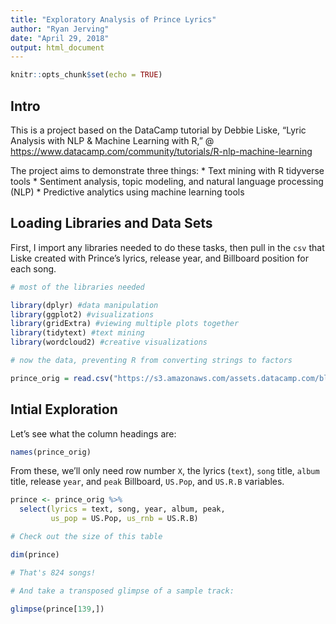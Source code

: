```yaml
---
title: "Exploratory Analysis of Prince Lyrics"
author: "Ryan Jerving"
date: "April 29, 2018"
output: html_document
---
```


```r
knitr::opts_chunk$set(echo = TRUE)
```

## Intro

This is a project based on the DataCamp tutorial by Debbie Liske, "Lyric Analysis with NLP & Machine Learning with R," @ <https://www.datacamp.com/community/tutorials/R-nlp-machine-learning>

The project aims to demonstrate three things:
* Text mining with R tidyverse tools
* Sentiment analysis, topic modeling, and natural language processing (NLP)
* Predictive analytics using machine learning tools

## Loading Libraries and Data Sets

First, I import any libraries needed to do these tasks, then pull in the `csv` that Liske created with Prince's lyrics, release year, and Billboard position for each song.

```r

# most of the libraries needed

library(dplyr) #data manipulation
library(ggplot2) #visualizations
library(gridExtra) #viewing multiple plots together
library(tidytext) #text mining
library(wordcloud2) #creative visualizations

# now the data, preventing R from converting strings to factors

prince_orig = read.csv("https://s3.amazonaws.com/assets.datacamp.com/blog_assets/prince_raw_data.csv", stringsAsFactors = FALSE)

```

## Intial Exploration

Let's see what the column headings are:

```r

names(prince_orig)

```

From these, we'll only need row number `X`, the lyrics (`text`), `song` title, `album` title, release `year`, and `peak` Billboard, `US.Pop`, and `US.R.B` variables.

```r

prince <- prince_orig %>%
  select(lyrics = text, song, year, album, peak,
         us_pop = US.Pop, us_rnb = US.R.B)

# Check out the size of this table

dim(prince)

# That's 824 songs!

# And take a transposed glimpse of a sample track:

glimpse(prince[139,])

```